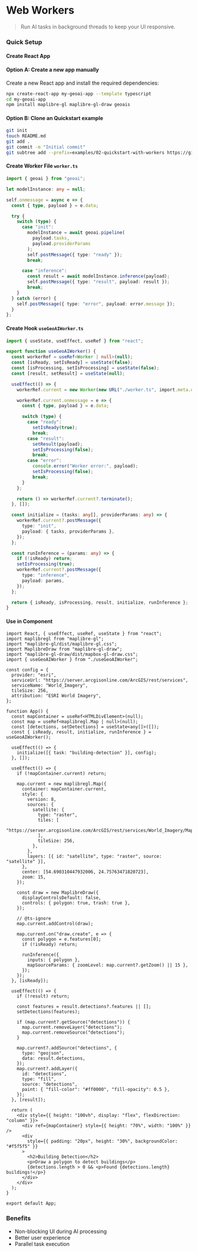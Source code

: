 
# Web Workers

> Run AI tasks in background threads to keep your UI responsive.

### Quick Setup

#### Create React App

#### Option A: Create a new app manually

Create a new React app and install the required dependencies:

```bash
npx create-react-app my-geoai-app --template typescript
cd my-geoai-app
npm install maplibre-gl maplibre-gl-draw geoais
```

#### Option B: Clone an Quickstart example

```bash
git init
touch README.md
git add .
git commit -m "Initial commit"
git subtree add --prefix=examples/02-quickstart-with-workers https://github.com/decision-labs/geoai.js main --squash
```

#### Create Worker File `worker.ts`

```typescript
import { geoai } from "geoai";

let modelInstance: any = null;

self.onmessage = async e => {
  const { type, payload } = e.data;

  try {
    switch (type) {
      case "init":
        modelInstance = await geoai.pipeline(
          payload.tasks,
          payload.providerParams
        );
        self.postMessage({ type: "ready" });
        break;

      case "inference":
        const result = await modelInstance.inference(payload);
        self.postMessage({ type: "result", payload: result });
        break;
    }
  } catch (error) {
    self.postMessage({ type: "error", payload: error.message });
  }
};
```

#### Create Hook `useGeoAIWorker.ts`

```typescript
import { useState, useEffect, useRef } from "react";

export function useGeoAIWorker() {
  const workerRef = useRef<Worker | null>(null);
  const [isReady, setIsReady] = useState(false);
  const [isProcessing, setIsProcessing] = useState(false);
  const [result, setResult] = useState(null);

  useEffect(() => {
    workerRef.current = new Worker(new URL("./worker.ts", import.meta.url));

    workerRef.current.onmessage = e => {
      const { type, payload } = e.data;

      switch (type) {
        case "ready":
          setIsReady(true);
          break;
        case "result":
          setResult(payload);
          setIsProcessing(false);
          break;
        case "error":
          console.error("Worker error:", payload);
          setIsProcessing(false);
          break;
      }
    };

    return () => workerRef.current?.terminate();
  }, []);

  const initialize = (tasks: any[], providerParams: any) => {
    workerRef.current?.postMessage({
      type: "init",
      payload: { tasks, providerParams },
    });
  };

  const runInference = (params: any) => {
    if (!isReady) return;
    setIsProcessing(true);
    workerRef.current?.postMessage({
      type: "inference",
      payload: params,
    });
  };

  return { isReady, isProcessing, result, initialize, runInference };
}
```

#### Use in Component

```tsx
import React, { useEffect, useRef, useState } from "react";
import maplibregl from "maplibre-gl";
import "maplibre-gl/dist/maplibre-gl.css";
import MaplibreDraw from "maplibre-gl-draw";
import "maplibre-gl-draw/dist/mapbox-gl-draw.css";
import { useGeoAIWorker } from "./useGeoAIWorker";

const config = {
  provider: "esri",
  serviceUrl: "https://server.arcgisonline.com/ArcGIS/rest/services",
  serviceName: "World_Imagery",
  tileSize: 256,
  attribution: "ESRI World Imagery",
};

function App() {
  const mapContainer = useRef<HTMLDivElement>(null);
  const map = useRef<maplibregl.Map | null>(null);
  const [detections, setDetections] = useState<any[]>([]);
  const { isReady, result, initialize, runInference } = useGeoAIWorker();

  useEffect(() => {
    initialize([{ task: "building-detection" }], config);
  }, []);

  useEffect(() => {
    if (!mapContainer.current) return;

    map.current = new maplibregl.Map({
      container: mapContainer.current,
      style: {
        version: 8,
        sources: {
          satellite: {
            type: "raster",
            tiles: [
              "https://server.arcgisonline.com/ArcGIS/rest/services/World_Imagery/MapServer/tile/{z}/{y}/{x}",
            ],
            tileSize: 256,
          },
        },
        layers: [{ id: "satellite", type: "raster", source: "satellite" }],
      },
      center: [54.690310447932006, 24.75763471820723],
      zoom: 15,
    });

    const draw = new MaplibreDraw({
      displayControlsDefault: false,
      controls: { polygon: true, trash: true },
    });

    // @ts-ignore
    map.current.addControl(draw);

    map.current.on("draw.create", e => {
      const polygon = e.features[0];
      if (!isReady) return;

      runInference({
        inputs: { polygon },
        mapSourceParams: { zoomLevel: map.current?.getZoom() || 15 },
      });
    });
  }, [isReady]);

  useEffect(() => {
    if (!result) return;

    const features = result.detections?.features || [];
    setDetections(features);

    if (map.current?.getSource("detections")) {
      map.current.removeLayer("detections");
      map.current.removeSource("detections");
    }

    map.current?.addSource("detections", {
      type: "geojson",
      data: result.detections,
    });
    map.current?.addLayer({
      id: "detections",
      type: "fill",
      source: "detections",
      paint: { "fill-color": "#ff0000", "fill-opacity": 0.5 },
    });
  }, [result]);

  return (
    <div style={{ height: "100vh", display: "flex", flexDirection: "column" }}>
      <div ref={mapContainer} style={{ height: "70%", width: "100%" }} />
      <div
        style={{ padding: "20px", height: "30%", backgroundColor: "#f5f5f5" }}
      >
        <h2>Building Detection</h2>
        <p>Draw a polygon to detect buildings</p>
        {detections.length > 0 && <p>Found {detections.length} buildings!</p>}
      </div>
    </div>
  );
}

export default App;
```

### Benefits

- Non-blocking UI during AI processing
- Better user experience
- Parallel task execution
